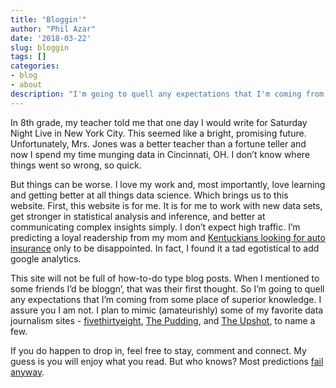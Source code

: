 ```yaml
---
title: "Bloggin'"
author: "Phil Azar"
date: '2018-03-22'
slug: bloggin
tags: []
categories:
- blog
- about
description: "I'm going to quell any expectations that I'm coming from some place of superior knowledge. I assure you I am not."
---
```


In 8th grade, my teacher told me that one day I would write for Saturday Night Live in New York City. This seemed like a bright, promising future. Unfortunately, Mrs. Jones was a better teacher than a fortune teller and now I spend my time munging data in Cincinnati, OH. I don't know where things went so wrong, so quick.

But things can be worse. I love my work and, most importantly, love learning and getting better at all things data science. Which brings us to this website. First, this website is for me. It is for me to work with new data sets, get stronger in statistical analysis and inference, and better at communicating complex insights simply. I don't expect high traffic. I'm predicting a loyal readership from my mom and [Kentuckians looking for auto insurance](https://www.philazar.com) only to be disappointed. In fact, I found it a tad egotistical to add google analytics. 

This site will not be full of how-to-do type blog posts. When I mentioned to some friends I'd be bloggn', that was their first thought. So I'm going to quell any expectations that I'm coming from some place of superior knowledge. I assure you I am not. I plan to mimic (amateurishly) some of my favorite data journalism sites - [fivethirtyeight](https://www.fivethirtyeight.com), [The Pudding](https://www.pudding.cool), and [The Upshot](https://www.nytimes.com/section/upshot), to name a few. 

If you do happen to drop in, feel free to stay, comment and connect. My guess is you will enjoy what you read. But who knows? Most predictions [fail anyway](http://mentalfloss.com/article/12587/how-get-saturday-night-live). 










